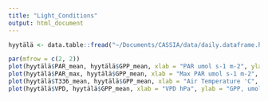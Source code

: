 ```yaml
---
title: "Light_Conditions"
output: html_document
---
```


```r
hyytälä <- data.table::fread("~/Documents/CASSIA/data/daily.dataframe.hyytiala.csv")

par(mfrow = c(2, 2))
plot(hyytälä$PAR_mean, hyytälä$GPP_mean, xlab = "PAR umol s-1 m-2", ylab = "GPP, umol s-1 m-2")
plot(hyytälä$PAR_max, hyytälä$GPP_mean, xlab = "Max PAR umol s-1 m-2", ylab = "GPP, umol s-1 m-2")
plot(hyytälä$T336_mean, hyytälä$GPP_mean, xlab = "Air Temperature 'C", ylab = "GPP, umol s-1 m-2")
plot(hyytälä$VPD, hyytälä$GPP_mean, xlab = "VPD hPa", ylab = "GPP, umol s-1 m-2")

```
